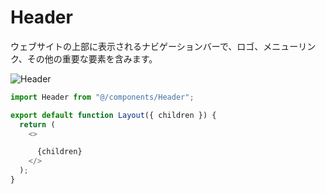 # Header

ウェブサイトの上部に表示されるナビゲーションバーで、ロゴ、メニューリンク、その他の重要な要素を含みます。

![Header](/header.png)



```js filename="layout.tsx"
import Header from "@/components/Header";

export default function Layout({ children }) {
  return (
    <>

      {children}
    </>
  );
}
```